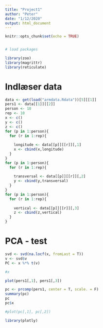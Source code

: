 ```yaml
---
title: "Project1"
author: "Peter"
date: "1/12/2020"
output: html_document
---
```


```r
knitr::opts_chunk$set(echo = TRUE)


# load packages

library(zoo)
library(magrittr)
library(reticulate)
```

# Indlæser data
```r



data <- get(load("armdata.Rdata"))[5][[1]]
pers1 <- data[[1]][[2]]
person <- 10
rep <- 10
x <- c()
y <- c()
z <- c()
for (p in 1:person){
  for (r in 1:rep){
    
    longitude <- data[[p]][[r]][,1]
    x <- cbind(x,longitude)
  }
}
for (p in 1:person){
  for (r in 1:rep){
    
    transversal <- data[[p]][[r]][,2]
    y <- cbind(y,transversal)
  }
}
for (p in 1:person){
  for (r in 1:rep){
    
    vertical <- data[[p]][[r]][,3]
    z <- cbind(z,vertical)
  }
}

```

# PCA - test

```r
svd <- svd(na.locf(x, fromLast = T))
v <- svd$v
PC <- x %*% t(v)

#x
```


```r
plot(pers1[,1], pers1[,3])

pc <- prcomp(pers1, center = T, scale. = F)
summary(pc)
pc
pc$x

#plot(pc[,1], pc[,2])

```


```r
library(plotly)


```












